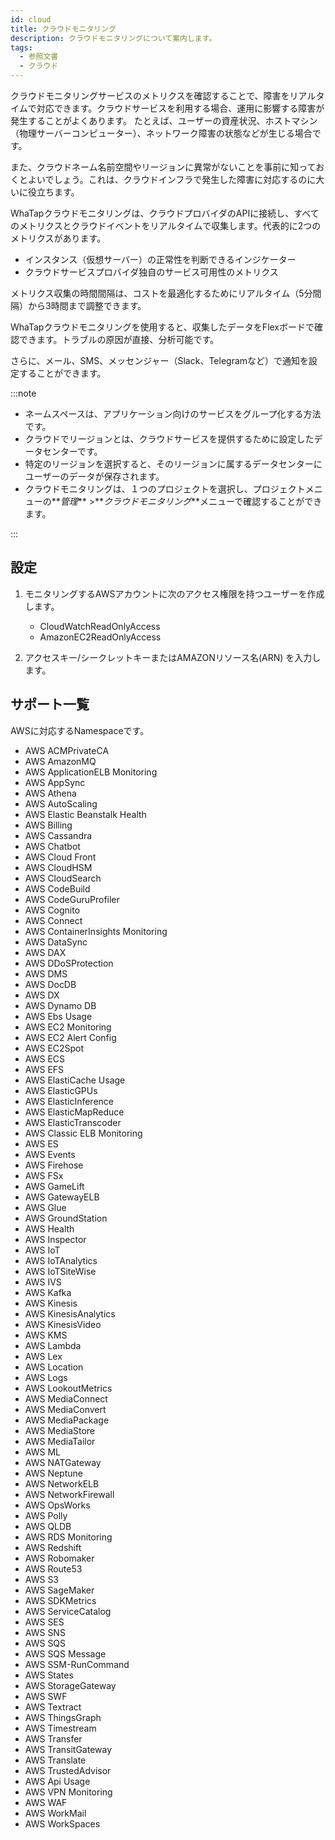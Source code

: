 ```yaml
---
id: cloud
title: クラウドモニタリング
description: クラウドモニタリングについて案内します。
tags:
  - 参照文書
  - クラウド
---
```


クラウドモニタリングサービスのメトリクスを確認することで、障害をリアルタイムで対応できます。クラウドサービスを利用する場合、運用に影響する障害が発生することがよくあります。 たとえば、ユーザーの資産状況、ホストマシン（物理サーバーコンピューター）、ネットワーク障害の状態などが生じる場合です。

また、クラウドネーム名前空間やリージョンに異常がないことを事前に知っておくとよいでしょう。これは、クラウドインフラで発生した障害に対応するのに大いに役立ちます。

WhaTapクラウドモニタリングは、クラウドプロバイダのAPIに接続し、すべてのメトリクスとクラウドイベントをリアルタイムで収集します。代表的に2つのメトリクスがあります。

-   インスタンス（仮想サーバー）の正常性を判断できるインジケーター
-   クラウドサービスプロバイダ独自のサービス可用性のメトリクス

メトリクス収集の時間間隔は、コストを最適化するためにリアルタイム（5分間隔）から3時間まで調整できます。

WhaTapクラウドモニタリングを使用すると、収集したデータをFlexボードで確認できます。トラブルの原因が直接、分析可能です。

さらに、メール、SMS、メッセンジャー（Slack、Telegramなど）で通知を設定することができます。

:::note

-   ネームスペースは、アプリケーション向けのサービスをグループ化する方法です。
-   クラウドでリージョンとは、クラウドサービスを提供するために設定したデータセンターです。
-   特定のリージョンを選択すると、そのリージョンに属するデータセンターにユーザーのデータが保存されます。
-   クラウドモニタリングは、１つのプロジェクトを選択し、プロジェクトメニューの**_管理_** >**_クラウドモニタリング_**メニューで確認することができます。

:::

## 設定

1.  モニタリングするAWSアカウントに次のアクセス権限を持つユーザーを作成します。

    -   CloudWatchReadOnlyAccess
    -   AmazonEC2ReadOnlyAccess

2.  アクセスキー/シークレットキーまたはAMAZONリソース名(ARN) を入力します。

## サポート一覧

AWSに対応するNamespaceです。

-   AWS ACMPrivateCA
-   AWS AmazonMQ
-   AWS ApplicationELB Monitoring
-   AWS AppSync
-   AWS Athena
-   AWS AutoScaling
-   AWS Elastic Beanstalk Health
-   AWS Billing
-   AWS Cassandra
-   AWS Chatbot
-   AWS Cloud Front
-   AWS CloudHSM
-   AWS CloudSearch
-   AWS CodeBuild
-   AWS CodeGuruProfiler
-   AWS Cognito
-   AWS Connect
-   AWS ContainerInsights Monitoring
-   AWS DataSync
-   AWS DAX
-   AWS DDoSProtection
-   AWS DMS
-   AWS DocDB
-   AWS DX
-   AWS Dynamo DB
-   AWS Ebs Usage
-   AWS EC2 Monitoring
-   AWS EC2 Alert Config
-   AWS EC2Spot
-   AWS ECS
-   AWS EFS
-   AWS ElastiCache Usage
-   AWS ElasticGPUs
-   AWS ElasticInference
-   AWS ElasticMapReduce
-   AWS ElasticTranscoder
-   AWS Classic ELB Monitoring
-   AWS ES
-   AWS Events
-   AWS Firehose
-   AWS FSx
-   AWS GameLift
-   AWS GatewayELB
-   AWS Glue
-   AWS GroundStation
-   AWS Health
-   AWS Inspector
-   AWS IoT
-   AWS IoTAnalytics
-   AWS IoTSiteWise
-   AWS IVS
-   AWS Kafka
-   AWS Kinesis
-   AWS KinesisAnalytics
-   AWS KinesisVideo
-   AWS KMS
-   AWS Lambda
-   AWS Lex
-   AWS Location
-   AWS Logs
-   AWS LookoutMetrics
-   AWS MediaConnect
-   AWS MediaConvert
-   AWS MediaPackage
-   AWS MediaStore
-   AWS MediaTailor
-   AWS ML
-   AWS NATGateway
-   AWS Neptune
-   AWS NetworkELB
-   AWS NetworkFirewall
-   AWS OpsWorks
-   AWS Polly
-   AWS QLDB
-   AWS RDS Monitoring
-   AWS Redshift
-   AWS Robomaker
-   AWS Route53
-   AWS S3
-   AWS SageMaker
-   AWS SDKMetrics
-   AWS ServiceCatalog
-   AWS SES
-   AWS SNS
-   AWS SQS
-   AWS SQS Message
-   AWS SSM-RunCommand
-   AWS States
-   AWS StorageGateway
-   AWS SWF
-   AWS Textract
-   AWS ThingsGraph
-   AWS Timestream
-   AWS Transfer
-   AWS TransitGateway
-   AWS Translate
-   AWS TrustedAdvisor
-   AWS Api Usage
-   AWS VPN Monitoring
-   AWS WAF
-   AWS WorkMail
-   AWS WorkSpaces
